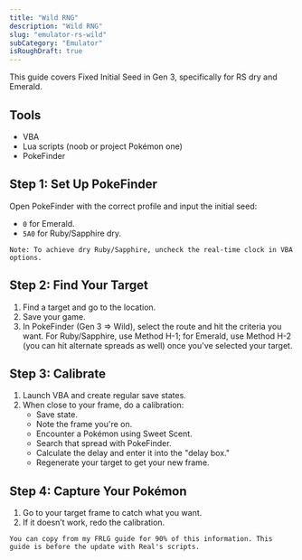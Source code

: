 ```yaml
---
title: "Wild RNG"
description: "Wild RNG"
slug: "emulator-rs-wild"
subCategory: "Emulator"
isRoughDraft: true
---
```


This guide covers Fixed Initial Seed in Gen 3, specifically for RS dry and Emerald.

## Tools

- VBA
- Lua scripts (noob or project Pokémon one)
- PokeFinder

## Step 1: Set Up PokeFinder

Open PokeFinder with the correct profile and input the initial seed:

- `0` for Emerald.
- `5A0` for Ruby/Sapphire dry.

```
Note: To achieve dry Ruby/Sapphire, uncheck the real-time clock in VBA options.
```

## Step 2: Find Your Target

1. Find a target and go to the location.
2. Save your game.
3. In PokeFinder (Gen 3 => Wild), select the route and hit the criteria you want. For Ruby/Sapphire, use Method H-1; for Emerald, use Method H-2 (you can hit alternate spreads as well) once you've selected your target.

## Step 3: Calibrate

1. Launch VBA and create regular save states.
2. When close to your frame, do a calibration:
   - Save state.
   - Note the frame you're on.
   - Encounter a Pokémon using Sweet Scent.
   - Search that spread with PokeFinder.
   - Calculate the delay and enter it into the "delay box."
   - Regenerate your target to get your new frame.

## Step 4: Capture Your Pokémon

1. Go to your target frame to catch what you want.
2. If it doesn’t work, redo the calibration.

```
You can copy from my FRLG guide for 90% of this information. This guide is before the update with Real's scripts.
```
